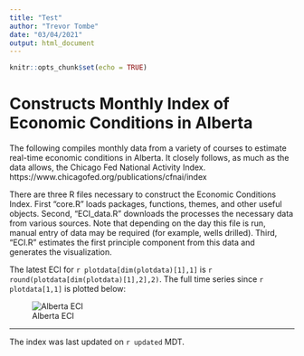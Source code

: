 ```yaml
---
title: "Test"
author: "Trevor Tombe"
date: "03/04/2021"
output: html_document
---
```


```r
knitr::opts_chunk$set(echo = TRUE)
```

# Constructs Monthly Index of Economic Conditions in Alberta

The following compiles monthly data from a variety of courses to estimate real-time economic conditions in Alberta. It closely follows, as much as the data allows, the Chicago Fed National Activity Index. https://www.chicagofed.org/publications/cfnai/index 

There are three R files necessary to construct the Economic Conditions Index. First "core.R" loads packages, functions, themes, and other useful objects. Second, "ECI_data.R" downloads the processes the necessary data from various sources. Note that depending on the day this file is run, manual entry of data may be required (for example, wells drilled). Third, "ECI.R" estimates the first principle component from this data and generates the visualization.

The latest ECI for `r plotdata[dim(plotdata)[1],1]` is `r round(plotdata[dim(plotdata)[1],2],2)`. The full time series since `r plotdata[1,1]` is plotted below:

![Alberta ECI](plot.png)

---

The index was last updated on `r updated` MDT.
